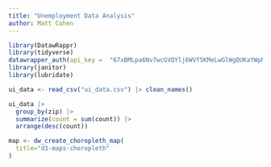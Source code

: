 ```yaml
---
title: "Unemployment Data Analysis"
author: Matt Cohen
---
```


```r
library(DatawRappr)
library(tidyverse)
datawrapper_auth(api_key =  "67xBMLpa6Nv7wcGVQYlj6WVf5KMeLwGlWgQUKaYWpNQElwbJ9FvSMnDrZrmlJpLL", overwrite=TRUE)
library(janitor)
library(lubridate)

```

```r
ui_data <- read_csv("ui_data.csv") |> clean_names()
```

```r
ui_data |>
  group_by(zip) |>
  summarize(count = sum(count)) |>
  arrange(desc(count))
```

```r
map <- dw_create_choropleth_map(
  title="d3-maps-choropleth"
)
```

